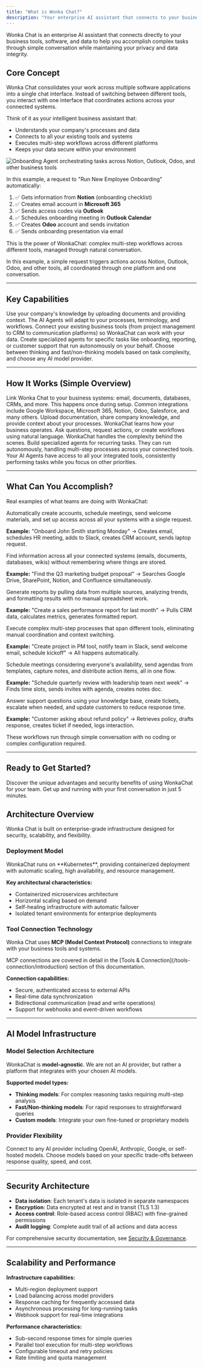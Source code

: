 ```yaml
---
title: "What is Wonka Chat?"
description: "Your enterprise AI assistant that connects to your business tools and runs securely in your environment."
---
```


Wonka Chat is an enterprise AI assistant that connects directly to your business tools, software, and data to help you accomplish complex tasks through simple conversation while maintaining your privacy and data integrity.

<Tabs>
<Tab title="Getting Started">

## Core Concept

Wonka Chat consolidates your work across multiple software applications into a single chat interface. Instead of switching between different tools, you interact with one interface that coordinates actions across your connected systems.

Think of it as your intelligent business assistant that:
- Understands your company's processes and data
- Connects to all your existing tools and systems
- Executes multi-step workflows across different platforms
- Keeps your data secure within your environment

<Frame caption="Example: Automated employee onboarding across multiple systems">
<img src="/images/wonkachat-intro.png" alt="Onboarding Agent orchestrating tasks across Notion, Outlook, Odoo, and other business tools" />
</Frame>

In this example, a request to "Run New Employee Onboarding" automatically:

1. ✅ Gets information from **Notion** (onboarding checklist)
2. ✅ Creates email account in **Microsoft 365**
3. ✅ Sends access codes via **Outlook**
4. ✅ Schedules onboarding meeting in **Outlook Calendar**
5. ✅ Creates **Odoo** account and sends invitation
6. ✅ Sends onboarding presentation via email

<Check>
This is the power of WonkaChat: complex multi-step workflows across different tools, managed through natural conversation.
</Check>

In this example, a simple request triggers actions across Notion, Outlook, Odoo, and other tools, all coordinated through one platform and one conversation.

---

## Key Capabilities

<CardGroup cols={2}>
<Card title="Business Teaching" icon="graduation-cap">
Use your company's knowledge by uploading documents and providing context. The AI Agents will adapt to your processes, terminology, and workflows.
</Card>

<Card title="Tool Connections" icon="plug">
Connect your existing business tools (from project management to CRM to communication platforms) so WonkaChat can work with your data.
</Card>

<Card title="AI Agents" icon="robot">
Create specialized agents for specific tasks like onboarding, reporting, or customer support that run autonomously on your behalf.
</Card>

<Card title="Model Flexibility" icon="sliders">
Choose between thinking and fast/non-thinking models based on task complexity, and choose any AI model provider.
</Card>
</CardGroup>

---

## How It Works (Simple Overview)

<Steps>
<Step title="Connect Your Tools">
Link Wonka Chat to your business systems: email, documents, databases, CRMs, and more. This happens once during setup.

<Info>
Common integrations include Google Workspace, Microsoft 365, Notion, Odoo, Salesforce, and many others.
</Info>
</Step>

<Step title="Teach Your Business">
Upload documentation, share company knowledge, and provide context about your processes. WonkaChat learns how your business operates.
</Step>

<Step title="Start Conversing">
Ask questions, request actions, or create workflows using natural language. WonkaChat handles the complexity behind the scenes.
</Step>

<Step title="Automate with AI Agents">
Build specialized agents for recurring tasks. They can run autonomously, handling multi-step processes across your connected tools.

<Check>
Your AI Agents have access to all your integrated tools, consistently performing tasks while you focus on other priorities.
</Check>
</Step>
</Steps>

---

## What Can You Accomplish?

Real examples of what teams are doing with WonkaChat:

<AccordionGroup>
<Accordion title="Employee Onboarding in Minutes" icon="user-plus">
Automatically create accounts, schedule meetings, send welcome materials, and set up access across all your systems with a single request.

**Example:** "Onboard John Smith starting Monday" → Creates email, schedules HR meeting, adds to Slack, creates CRM account, sends laptop request.
</Accordion>

<Accordion title="Intelligent Document Search" icon="magnifying-glass">
Find information across all your connected systems (emails, documents, databases, wikis) without remembering where things are stored.

**Example:** "Find the Q3 marketing budget proposal" → Searches Google Drive, SharePoint, Notion, and Confluence simultaneously.
</Accordion>

<Accordion title="Automated Reporting" icon="chart-line">
Generate reports by pulling data from multiple sources, analyzing trends, and formatting results with no manual spreadsheet work.

**Example:** "Create a sales performance report for last month" → Pulls CRM data, calculates metrics, generates formatted report.
</Accordion>

<Accordion title="Cross-Platform Workflows" icon="arrows-spin">
Execute complex multi-step processes that span different tools, eliminating manual coordination and context switching.

**Example:** "Create project in PM tool, notify team in Slack, send welcome email, schedule kickoff" → All happens automatically.
</Accordion>

<Accordion title="Meeting Intelligence" icon="calendar">
Schedule meetings considering everyone's availability, send agendas from templates, capture notes, and distribute action items, all in one flow.

**Example:** "Schedule quarterly review with leadership team next week" → Finds time slots, sends invites with agenda, creates notes doc.
</Accordion>

<Accordion title="Customer Support Automation" icon="headset">
Answer support questions using your knowledge base, create tickets, escalate when needed, and update customers to reduce response time.

**Example:** "Customer asking about refund policy" → Retrieves policy, drafts response, creates ticket if needed, logs interaction.
</Accordion>
</AccordionGroup>

<Tip>
These workflows run through simple conversation with no coding or complex configuration required.
</Tip>

---

## Ready to Get Started?

<CardGroup cols={2}>
<Card title="Why Choose Wonka Chat?" icon="star" href="/welcome/why-wonka-chat">
Discover the unique advantages and security benefits of using WonkaChat for your team.
</Card>

<Card title="Quick Start Guide" icon="rocket" href="/welcome/quick-start">
Get up and running with your first conversation in just 5 minutes.
</Card>
</CardGroup>

</Tab>

<Tab title="Technical Details">

## Architecture Overview

Wonka Chat is built on enterprise-grade infrastructure designed for security, scalability, and flexibility.

### Deployment Model

<Info>
WonkaChat runs on **Kubernetes**, providing containerized deployment with automatic scaling, high availability, and resource management.
</Info>

**Key architectural characteristics:**
- Containerized microservices architecture
- Horizontal scaling based on demand
- Self-healing infrastructure with automatic failover
- Isolated tenant environments for enterprise deployments

### Tool Connection Technology

Wonka Chat uses **MCP (Model Context Protocol)** connections to integrate with your business tools and systems.

<Tip>
MCP connections are covered in detail in the [Tools & Connection](/tools-connection/introduction) section of this documentation.
</Tip>

**Connection capabilities:**
- Secure, authenticated access to external APIs
- Real-time data synchronization
- Bidirectional communication (read and write operations)
- Support for webhooks and event-driven workflows

---

## AI Model Infrastructure

### Model Selection Architecture

WonkaChat is **model-agnostic**. We are not an AI provider, but rather a platform that integrates with your chosen AI models.

**Supported model types:**
- **Thinking models**: For complex reasoning tasks requiring multi-step analysis
- **Fast/Non-thinking models**: For rapid responses to straightforward queries
- **Custom models**: Integrate your own fine-tuned or proprietary models

### Provider Flexibility

<CardGroup cols={2}>
<Card title="Bring Your Own Model" icon="box">
Connect to any AI provider including OpenAI, Anthropic, Google, or self-hosted models.
</Card>

<Card title="Cost-Performance Optimization" icon="gauge-high">
Choose models based on your specific trade-offs between response quality, speed, and cost.
</Card>
</CardGroup>

---

## Security Architecture

- **Data isolation**: Each tenant's data is isolated in separate namespaces
- **Encryption**: Data encrypted at rest and in transit (TLS 1.3)
- **Access control**: Role-based access control (RBAC) with fine-grained permissions
- **Audit logging**: Complete audit trail of all actions and data access

For comprehensive security documentation, see [Security & Governance](/security-governance/security-overview).


---

## Scalability and Performance

**Infrastructure capabilities:**
- Multi-region deployment support
- Load balancing across model providers
- Response caching for frequently accessed data
- Asynchronous processing for long-running tasks
- Webhook support for real-time integrations

**Performance characteristics:**
- Sub-second response times for simple queries
- Parallel tool execution for multi-step workflows
- Configurable timeout and retry policies
- Rate limiting and quota management

</Tab>
</Tabs>
